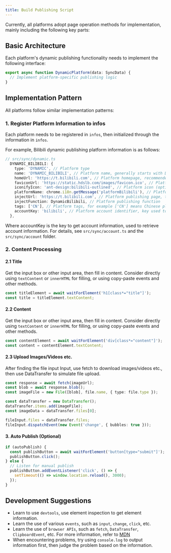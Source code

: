 ```yaml
---
title: Build Publishing Script
---
```


Currently, all platforms adopt page operation methods for implementation, mainly including the following key parts:

## Basic Architecture

Each platform's dynamic publishing functionality needs to implement the following interface:

```typescript
export async function DynamicPlatform(data: SyncData) {
  // Implement platform-specific publishing logic
}
```

## Implementation Pattern

All platforms follow similar implementation patterns:

### 1. Register Platform Information to infos

Each platform needs to be registered in `infos`, then initialized through the information in `infos`.

For example, Bilibili dynamic publishing platform information is as follows:

```typescript
// src/sync/dynamic.ts
  DYNAMIC_BILIBILI: {
    type: 'DYNAMIC', // Platform type
    name: 'DYNAMIC_BILIBILI', // Platform name, generally starts with DYNAMIC_, ARTICEL_ or VIDEO_
    homeUrl: 'https://t.bilibili.com', // Platform homepage, recommended to set as platform login page
    faviconUrl: 'https://static.hdslb.com/images/favicon.ico', // Platform icon, can find favicon resource sources of different platforms in F12 webpage
    iconifyIcon: 'ant-design:bilibili-outlined', // Platform icon (optional)
    platformName: chrome.i18n.getMessage('platformBilibili'), // Platform name, configured for i18n in locales
    injectUrl: 'https://t.bilibili.com', // Platform publishing page, the page opened when injecting scripts
    injectFunction: DynamicBilibili, // Platform publishing function
    tags: ['CN'], // Platform tags, for example ['CN'] means Chinese platform, ['EN'] means English platform
    accountKey: 'bilibili', // Platform account identifier, key used to get account information
  },
```

Where accountKey is the key to get account information, used to retrieve account information. For details, see `src/sync/account.ts` and the `src/sync/account` folder.

### 2. Content Processing

#### 2.1 Title

Get the input box or other input area, then fill in content. Consider directly using `textContent` or `innerHTML` for filling, or using copy-paste events and other methods.

```typescript
const titleElement = await waitForElement('h1[class*="title"]');
const title = titleElement.textContent;
```

#### 2.2 Content

Get the input box or other input area, then fill in content. Consider directly using `textContent` or `innerHTML` for filling, or using copy-paste events and other methods.

```typescript
const contentElement = await waitForElement('div[class*="content"]');
const content = contentElement.textContent;
```

#### 2.3 Upload Images/Videos etc.

After finding the file input Input, use fetch to download images/videos etc., then use DataTransfer to simulate file upload.

```typescript
const response = await fetch(imageUrl);
const blob = await response.blob();
const imageFile = new File([blob], file.name, { type: file.type });

const dataTransfer = new DataTransfer();
dataTransfer.items.add(imageFile);
const imageData = dataTransfer.files[0];

fileInput.files = dataTransfer.files;
fileInput.dispatchEvent(new Event('change', { bubbles: true }));
```

#### 3. Auto Publish (Optional)

```typescript
if (autoPublish) {
  const publishButton = await waitForElement('button[type="submit"]');
  publishButton.click();
} else {
  // Listen for manual publish
  publishButton.addEventListener('click', () => {
    setTimeout(() => window.location.reload(), 3000);
  });
}
```

## Development Suggestions

- Learn to use `devtools`, use element inspection to get element information.
- Learn the use of various `events`, such as `input`, `change`, `click`, etc.
- Learn the use of `browser APIs`, such as `fetch`, `DataTransfer`, `ClipboardEvent`, etc. For more information, refer to [MDN](https://developer.mozilla.org/en-US/docs/Web/API)
- When encountering problems, try using `console.log` to output information first, then judge the problem based on the information. 